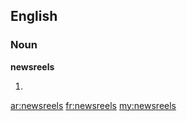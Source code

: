 ==English==

===Noun===
'''newsreels'''

# {{plural of|[[newsreel]]}}

[[ar:newsreels]]
[[fr:newsreels]]
[[my:newsreels]]